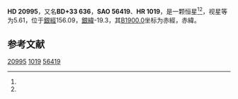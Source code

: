 {{Starbox begin
| name = HD 20995
}}
{{Starbox observe
| epoch = [[J2000.0|J2000.0]]
| constell = {{星座名待查}}<ref name=SIMBAD>{{cite web
 | url=http://simbad.u-strasbg.fr/simbad/sim-id?Ident=HR+1019
 | title=Pulsating variable Star
 | publisher=Centre de Données astronomiques de Strasbourg
 | work=SIMBAD
 | accessdate=2012-07-13
 | archive-date=2020-07-04
 | archive-url=https://web.archive.org/web/20200704033702/http://simbad.u-strasbg.fr/simbad/sim-id?Ident=HR+1019
 | dead-url=no
 }}</ref><ref name=DATA>{{cite web
 | url=http://vizier.u-strasbg.fr/viz-bin/VizieR-5?-out.add=.&-source=5050&-corr=PK=HR&-out.max=9999&HR=1019
 | title=VizieR Detailed Page
 | accessdate=2012-07-13
 | archive-date=2020-07-04
 | archive-url=https://web.archive.org/web/20200704033705/http://vizier.u-strasbg.fr/viz-bin/VizieR-5?-out.add=.&-source=5050&-corr=PK%3DHR&-out.max=9999&HR=1019
 | dead-url=no
 }}</ref>
| 星官 = 
| ra = {{RA|3|24|29.7}}<ref name=SIMBAD /><ref name=DATA />
| dec = {{DEC|+33|32|9}}<ref name=SIMBAD /><ref name=DATA />
| appmag_v = 5.61<ref name=SIMBAD /><ref name=DATA />
}}
{{Starbox character
| class = A0V<ref name=SIMBAD /><ref name=DATA />
| b-v = -0.03<ref name=SIMBAD /><ref name=DATA />
| u-b = -0.16<ref name=SIMBAD /><ref name=DATA />
| r-i = <ref name=SIMBAD /><ref name=DATA />
| variable = 
}}
{{Starbox astrometry
| radial_v = -0.16
| prop_mo_ra = 2
| parallax = 
| p_error = 
}}
{{Starbox catalog
| names =BD+33 636，[[SAO星表|SAO]] 56419，[[HD星表|HD]] 20995，[[HR星表|HR]] 1019}}
{{Starbox reference |Simbad=HR+1019}}
{{Starbox end}}

'''HD 20995'''，又名'''BD+33 636'''，'''SAO 56419'''、'''HR 1019'''，是一颗恒星<ref name=SIMBAD /><ref name=DATA />，视星等为5.61，位于[[銀道座標系|銀經]]156.09，[[銀道座標系|銀緯]]-19.3，其[[B1900.0|B1900.0]]坐标为赤經{{RA|3|18|14.3}}，赤緯{{DEC|+33|-19.3|53}}。

== 参考文献 ==
{{reflist}}

{{star-stub}}

[[Category:HD和HDE天體|20995]]
[[Category:HR天體|1019]]
[[Category:SAO天體|56419]]